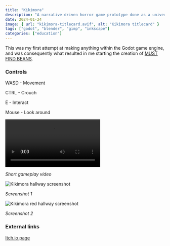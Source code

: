 ```yaml
---
title: "Kikimora"
description: "A narrative driven horror game prototype done as a university project."
date: 2024-01-24
image: { url: "kikimora-titlecard.avif", alt: "Kikimora titlecard" }
tags: ["godot", "blender", "gimp", "inkscape"]
categories: ["education"]
---
```



This was my first attempt at making anything within the Godot game engine, and was consequently what resulted in me starting the creation of [MUST FIND BEANS](https://store.steampowered.com/app/3012740/MUST_FIND_BEANS/).

### Controls

WASD - Movement

CTRL - Crouch

E - Interact

Mouse - Look around

<video preload="metadata" controls>
  <source src={kikimora_gameplay} type="video/webm" />
</video>

_Short gameplay video_

![Kikimora hallway screenshot](kikimora-ingame-screenshot-1.avif)

_Screenshot 1_

![Kikimora red hallway screenshot](kikimora-ingame-screenshot-2.avif)

_Screenshot 2_

### External links

[Itch.io page](https://troylusty.itch.io/kikimora)

